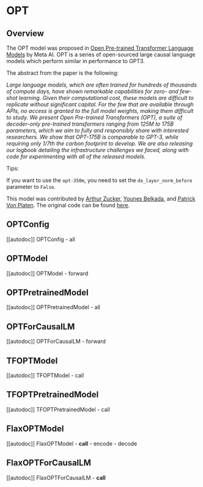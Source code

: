 <!--Copyright 2022 The HuggingFace Team. All rights reserved.

Licensed under the Apache License, Version 2.0 (the "License"); you may not use this file except in compliance with
the License. You may obtain a copy of the License at

http://www.apache.org/licenses/LICENSE-2.0

Unless required by applicable law or agreed to in writing, software distributed under the License is distributed on
an "AS IS" BASIS, WITHOUT WARRANTIES OR CONDITIONS OF ANY KIND, either express or implied. See the License for the
specific language governing permissions and limitations under the License.
-->

# OPT

## Overview

The OPT model was proposed in [Open Pre-trained Transformer Language Models](https://arxiv.org/pdf/2205.01068) by Meta AI.
OPT is a series of open-sourced large causal language models which perform similar in performance to GPT3. 


The abstract from the paper is the following:

*Large language models, which are often trained for hundreds of thousands of compute days, have shown remarkable capabilities for zero- and few-shot learning. Given their computational cost, these models are difficult to replicate without significant capital. For the few that are available through APIs, no access is granted to the full model weights, making them difficult to study. We present Open Pre-trained Transformers (OPT), a suite of decoder-only pre-trained transformers ranging from 125M to 175B parameters, which we aim to fully and responsibly share with interested researchers. We show that OPT-175B is comparable to GPT-3, while requiring only 1/7th the carbon footprint to develop. We are also releasing our logbook detailing the infrastructure challenges we faced, along with code for experimenting with all of the released models.*

Tips:

If you want to use the `opt-350m`, you need to set the `do_layer_norm_before` parameter to `False`. 

This model was contributed by [Arthur Zucker](https://huggingface.co/ArthurZ), [Younes Belkada](https://huggingface.co/ybelkada), and [Patrick Von Platen](https://huggingface.co/patrickvonplaten).
The original code can be found [here](https://github.com/facebookresearch/metaseq).


## OPTConfig

[[autodoc]] OPTConfig
    - all


## OPTModel

[[autodoc]] OPTModel
    - forward

## OPTPretrainedModel

[[autodoc]] OPTPretrainedModel
    - all


## OPTForCausalLM

[[autodoc]] OPTForCausalLM
    - forward

## TFOPTModel

[[autodoc]] TFOPTModel
    - call

## TFOPTPretrainedModel

[[autodoc]] TFOPTPretrainedModel
    - call


## FlaxOPTModel

[[autodoc]] FlaxOPTModel
    - __call__
    - encode
    - decode


## FlaxOPTForCausalLM

[[autodoc]] FlaxOPTForCausalLM
    - __call__
